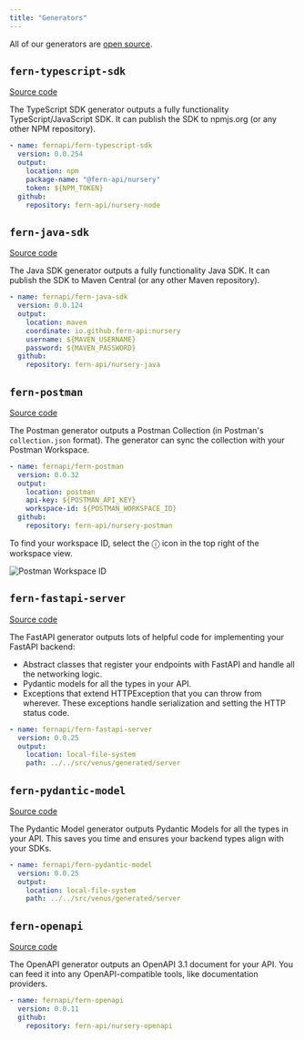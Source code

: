 ```yaml
---
title: "Generators"
---
```


All of our generators are [open source](https://github.com/fern-api).

## `fern-typescript-sdk`

[Source code](https://github.com/fern-api/fern-typescript)

The TypeScript SDK generator outputs a fully functionality TypeScript/JavaScript
SDK. It can publish the SDK to npmjs.org (or any other NPM repository).

```yaml generators.yml
- name: fernapi/fern-typescript-sdk
  version: 0.0.254
  output:
    location: npm
    package-name: "@fern-api/nursery"
    token: ${NPM_TOKEN}
  github:
    repository: fern-api/nursery-node
```

## `fern-java-sdk`

[Source code](https://github.com/fern-api/fern-java)

The Java SDK generator outputs a fully functionality Java
SDK. It can publish the SDK to Maven Central (or any other Maven repository).

```yaml generators.yml
- name: fernapi/fern-java-sdk
  version: 0.0.124
  output:
    location: maven
    coordinate: io.github.fern-api:nursery
    username: ${MAVEN_USERNAME}
    password: ${MAVEN_PASSWORD}
  github:
    repository: fern-api/nursery-java
```

## `fern-postman`

[Source code](https://github.com/fern-api/fern-postman)

The Postman generator outputs a Postman Collection (in Postman's
`collection.json` format). The generator can sync the collection with your
Postman Workspace.

```yaml generators.yml
- name: fernapi/fern-postman
  version: 0.0.32
  output:
    location: postman
    api-key: ${POSTMAN_API_KEY}
    workspace-id: ${POSTMAN_WORKSPACE_ID}
  github:
    repository: fern-api/nursery-postman
```

To find your workspace ID, select the ⓘ icon in the top right of the workspace view.

![Postman Workspace ID](images/postman-workspace-id.png)

## `fern-fastapi-server`

[Source code](https://github.com/fern-api/fern-python)

The FastAPI generator outputs lots of helpful code for implementing your FastAPI backend:

- Abstract classes that register your endpoints with FastAPI and handle all the networking logic.
- Pydantic models for all the types in your API.
- Exceptions that extend HTTPException that you can throw from wherever. These
  exceptions handle serialization and setting the HTTP status code.

```yaml generators.yml
- name: fernapi/fern-fastapi-server
  version: 0.0.25
  output:
    location: local-file-system
    path: ../../src/venus/generated/server
```

## `fern-pydantic-model`

[Source code](https://github.com/fern-api/fern-python)

The Pydantic Model generator outputs Pydantic Models for all the types in your
API. This saves you time and ensures your backend types align with your SDKs.

```yaml generators.yml
- name: fernapi/fern-pydantic-model
  version: 0.0.25
  output:
    location: local-file-system
    path: ../../src/venus/generated/server
```

## `fern-openapi`

[Source code](https://github.com/fern-api/fern-openapi)

The OpenAPI generator outputs an OpenAPI 3.1 document for your API. You can feed
it into any OpenAPI-compatible tools, like documentation providers.

```yaml generators.yml
- name: fernapi/fern-openapi
  version: 0.0.11
  github:
    repository: fern-api/nursery-openapi
```
